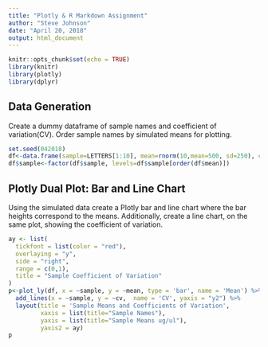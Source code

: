 ```yaml
---
title: "Plotly & R Markdown Assignment"
author: "Steve Johnson"
date: "April 20, 2018"
output: html_document
---
```


```r
knitr::opts_chunk$set(echo = TRUE)
library(knitr)
library(plotly)
library(dplyr)
```

## Data Generation
Create a dummy dataframe of sample names and coefficient of variation(CV). Order sample names by simulated means for plotting.
```r
set.seed(042018)
df<-data.frame(sample=LETTERS[1:10], mean=rnorm(10,mean=500, sd=250), cv=rnorm(10, mean=0.4, sd=0.08))
df$sample<-factor(df$sample, levels=df$sample[order(df$mean)])
```

## Plotly Dual Plot: Bar and Line Chart
Using the simulated data create a Plotly bar and line chart where the bar heights correspond to the means. Additionally, create a line chart, on the same plot, showing the coefficient of variation.
```r
ay <- list(
  tickfont = list(color = "red"),
  overlaying = "y",
  side = "right",
  range = c(0,1),
  title = "Sample Coefficient of Variation"
)
p<-plot_ly(df, x = ~sample, y = ~mean, type = 'bar', name = 'Mean') %>%
  add_lines(x = ~sample, y = ~cv,  name = 'CV', yaxis = "y2") %>%
  layout(title = 'Sample Means and Coefficients of Variation',
         xaxis = list(title="Sample Names"),
         yaxis = list(title="Sample Means ug/ul"),
         yaxis2 = ay)
p
```


